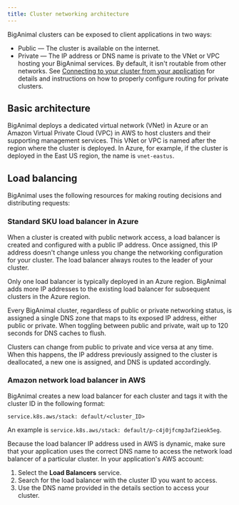 ```yaml
---
title: Cluster networking architecture
---
```

BigAnimal clusters can be exposed to client applications in two ways:

-   Public &mdash; The cluster is available on the internet.
-   Private &mdash; The IP address or DNS name is private to the VNet or VPC hosting your BigAnimal services. By default, it isn't routable from other networks. See [Connecting to your cluster from your application](/biganimal/latest/using_cluster/02_connecting_your_cluster/#from-your-applications) for details and instructions on how to properly configure routing for private clusters.

## Basic architecture

BigAnimal deploys a dedicated virtual network (VNet) in Azure or an Amazon Virtual Private Cloud (VPC) in AWS to host clusters and their supporting management services. This VNet or VPC is named after the region where the cluster is deployed. In Azure, for example, if the cluster is deployed in the East US region, the name is `vnet-eastus`.

## Load balancing

BigAnimal uses the following resources for making routing decisions and distributing requests: 

### Standard SKU load balancer in Azure

When a cluster is created with public network access, a load balancer is created and configured with a public IP address. Once assigned, this IP address doesn't change unless you change the networking configuration for your cluster. The load balancer always routes to the leader of your cluster. 

Only one load balancer is typically deployed in an Azure region. BigAnimal adds more IP addresses to the existing load balancer for subsequent clusters in the Azure region.

Every BigAnimal cluster, regardless of public or private networking status, is assigned a single DNS zone that maps to its exposed IP address, either public or private. When toggling between public and private, wait up to 120 seconds for DNS caches to flush.

Clusters can change from public to private and vice versa at any time. When this happens, the IP address previously assigned to the cluster is deallocated, a new one is assigned, and DNS is updated accordingly.

### Amazon network load balancer in AWS 

BigAnimal creates a new load balancer for each cluster and tags it with the cluster ID in the following format: 

```text
service.k8s.aws/stack: default/<cluster_ID> 
```

An example is `service.k8s.aws/stack: default/p-c4j0jfcmp3af2ieok5eg`.

Because the load balancer IP address used in AWS is dynamic, make sure that your application uses the correct DNS name to access the network load balancer of a particular cluster. In your application's AWS account: 

1.  Select the **Load Balancers** service. 
1.  Search for the load balancer with the cluster ID you want to access. 
1.  Use the DNS name provided in the details section to access your cluster.